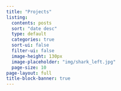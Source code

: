 ---
title: "Projects"
listing: 
  contents: posts
  sort: "date desc"
  type: default
  categories: true
  sort-ui: false
  filter-ui: false
  image-height: 130px
  image-placeholder: "img/shark_left.jpg"
  page-size: 10
page-layout: full
title-block-banner: true
---
